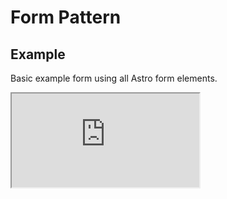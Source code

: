 
<Meta title="Patterns/Forms/HTML" />

<style>
  {`
    .sbdocs .sbdocs-content {
      max-width: 90%;
    }
    rux-tabs {
      margin-bottom: 1rem;
    }
    .sandbox {
      width:100%; height:500px; border:0; border-radius: 4px; overflow:hidden;
    }
  `}
</style>

# Form Pattern

## Example

Basic example form using all Astro form elements.

<iframe src="https://codesandbox.io/embed/github/RocketCommunicationsInc/astro/tree/main/packages/web-components/src/stories/astro-sandboxes/forms/html" class="sandbox" title="Astro HTML Basic Form Pattern" allow="accelerometer; ambient-light-sensor; camera; encrypted-media; geolocation; gyroscope; hid; microphone; midi; payment; usb; vr; xr-spatial-tracking" sandbox="allow-forms allow-modals allow-popups allow-presentation allow-same-origin allow-scripts" />

## Caveats

### Validation

> NOTE: Due to Shadow DOM limitations, native HTML validation (ie using the required attribute) is not supported.
